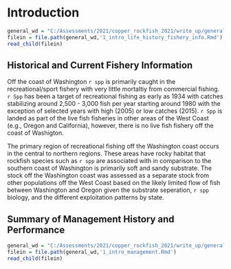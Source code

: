 # Introduction

```r
general_wd = "C:/Assessments/2021/copper_rockfish_2021/write_up/general_text"
filein = file.path(general_wd,'1_intro_life_history_fishery_info.Rmd')
read_child(filein)
```

## Historical and Current Fishery Information
Off the coast of Washington `r spp` is primarily caught in the recreational/sport fishery with very little mortaltiy from commercial fishing. `r Spp` has been a target of recreational fishing as early as 1934 with catches stabilizing around 2,500 - 3,000 fish per year starting around 1980 with the exception of selected years with high (2005) or low catches (2015). `r Spp` is landed as part of the live fish fisheries in other areas of the West Coast (e.g.,  Oregon and California), however, there is no live fish fishery off the coast of Washigton. 

The primary region of recreational fishing off the Washington coast occurs in the central to northern regions. These areas have rocky habitat that rockfish species such as `r spp` are associated with in comparison to the southern coast of Washington is primarily soft and sandy substrate.  The stock off the Washington coast was assessed as a separate stock from other populations off the West Coast based on the likely limited flow of fish between Washington and Oregon given the substrate seperation, `r spp` biology, and the different exploitation patterns by state.   


## Summary of Management History and Performance
```r
general_wd = "C:/Assessments/2021/copper_rockfish_2021/write_up/general_text"
filein = file.path(general_wd,'1_intro_management.Rmd')
read_child(filein)
```

